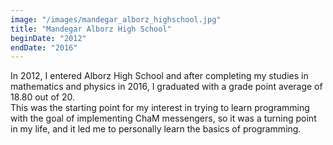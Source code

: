 ```yaml
---
image: "/images/mandegar_alborz_highschool.jpg"
title: "Mandegar Alborz High School"
beginDate: "2012"
endDate: "2016"
---
```


In 2012, I entered Alborz High School and after completing my studies in mathematics and physics in 2016, I graduated with a grade point average of 18.80 out of 20. <br />
This was the starting point for my interest in trying to learn programming with the goal of implementing ChaM messengers, so it was a turning point in my life, and it led me to personally learn the basics of programming.
